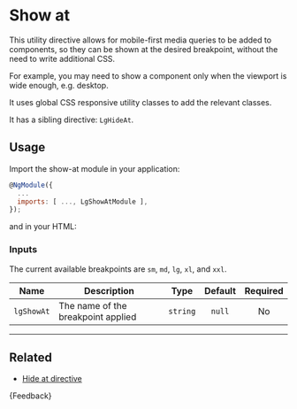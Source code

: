 
<Meta title="Helpers/Directives/Show at/Guide" />

# Show at

This utility directive allows for mobile-first media queries to be added to components, so they can be shown at the desired breakpoint, without the need to write additional CSS.

For example, you may need to show a component only when the viewport is wide enough, e.g. desktop.

It uses global CSS responsive utility classes to add the relevant classes.

It has a sibling directive: `LgHideAt`.

## Usage

Import the show-at module in your application:

```js
@NgModule({
  ...
  imports: [ ..., LgShowAtModule ],
});
```

and in your HTML:

<Source id="helpers-directives-show-at-examples--show-at-story"></Source>

### Inputs

The current available breakpoints are `sm`, `md`, `lg`, `xl`, and `xxl`.

| Name       | Description                        |   Type   | Default | Required |
|------------|------------------------------------|:--------:|:-------:|:--------:|
| `lgShowAt` | The name of the breakpoint applied | `string` | `null`  |    No    |

---

## Related

- [Hide at directive](./?path=/docs/helpers-directives-hide-at-guide--docs)

<Markdown>{Feedback}</Markdown>
